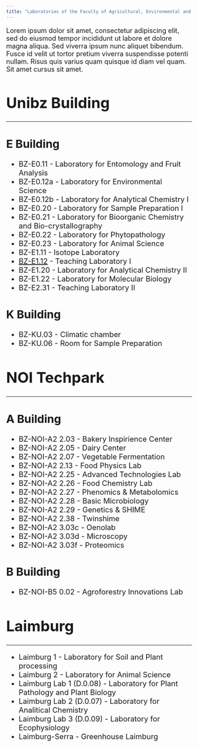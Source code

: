 ```yaml
---
title: "Laboratories of the Faculty of Agricultural, Environmental and Food Sciences"
---
```


::: {style="font-size:18px;"}

Lorem ipsum dolor sit amet, consectetur adipiscing elit, sed do eiusmod tempor incididunt ut labore et dolore magna aliqua. Sed viverra ipsum nunc aliquet bibendum. Fusce id velit ut tortor pretium viverra suspendisse potenti nullam. Risus quis varius quam quisque id diam vel quam. Sit amet cursus sit amet.

:::

::: {style="font-size:20px;"}

# Unibz Building

----

## E Building

- BZ-E0.11 - Laboratory for Entomology and Fruit Analysis
- BZ-E0.12a - Laboratory for Environmental Science
- BZ-E0.12b - Laboratory for Analytical Chemistry I
- BZ-E0.20 - Laboratory for Sample Preparation I
- BZ-E0.21 - Laboratory for Bioorganic Chemistry and Bio-crystallography
- BZ-E0.22 - Laboratory for Phytopathology
- BZ-E0.23 - Laboratory for Animal Science 
- BZ-E1.11 - Isotope Laboratory
- [BZ-E1.12](BZ_E112.qmd) - Teaching Laboratory I
- BZ-E1.20 - Laboratory for Analytical Chemistry II
- BZ-E1.22 - Laboratory for Molecular Biology
- BZ-E2.31 - Teaching Laboratory II

## K Building

- BZ-KU.03 - Climatic chamber
- BZ-KU.06 - Room for Sample Preparation

# NOI Techpark

----

## A Building

- BZ-NOI-A2 2.03 - Bakery Inspirience Center
- BZ-NOI-A2 2.05 - Dairy Center
- BZ-NOI-A2 2.07 - Vegetable Fermentation
- BZ-NOI-A2 2.13 - Food Physics Lab
- BZ-NOI-A2 2.25 - Advanced Technologies Lab
- BZ-NOI-A2 2.26 - Food Chemistry Lab
- BZ-NOI-A2 2.27 - Phenomics & Metabolomics
- BZ-NOI-A2 2.28 - Basic Microbiology
- BZ-NOI-A2 2.29 - Genetics & SHIME
- BZ-NOI-A2 2.38 - Twinshime
- BZ-NOI-A2 3.03c - Oenolab
- BZ-NOI-A2 3.03d - Microscopy
- BZ-NOI-A2 3.03f - Proteomics

## B Building

- BZ-NOI-B5 0.02 - Agroforestry Innovations Lab

# Laimburg

----

- Laimburg 1 - Laboratory for Soil and Plant processing
- Laimburg 2 - Laboratory for Animal Science 
- Laimburg Lab 1 (D.0.08) - Laboratory for Plant Pathology and Plant Biology
- Laimburg Lab 2 (D.0.07) - Laboratory for Analitical Chemistry
- Laimburg Lab 3 (D.0.09) - Laboratory for Ecophysiology
- Laimburg-Serra - Greenhouse Laimburg

:::